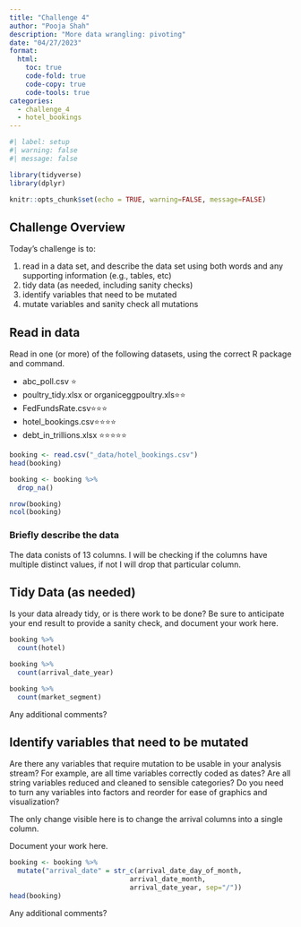 ```yaml
---
title: "Challenge 4"
author: "Pooja Shah"
description: "More data wrangling: pivoting"
date: "04/27/2023"
format:
  html:
    toc: true
    code-fold: true
    code-copy: true
    code-tools: true
categories:
  - challenge_4
  - hotel_bookings
---
```


```r
#| label: setup
#| warning: false
#| message: false

library(tidyverse)
library(dplyr)

knitr::opts_chunk$set(echo = TRUE, warning=FALSE, message=FALSE)
```

## Challenge Overview

Today's challenge is to:

1)  read in a data set, and describe the data set using both words and any supporting information (e.g., tables, etc)
2)  tidy data (as needed, including sanity checks)
3)  identify variables that need to be mutated
4)  mutate variables and sanity check all mutations

## Read in data

Read in one (or more) of the following datasets, using the correct R package and command.

-   abc_poll.csv ⭐
-   poultry_tidy.xlsx or organiceggpoultry.xls⭐⭐
-   FedFundsRate.csv⭐⭐⭐
-   hotel_bookings.csv⭐⭐⭐⭐
-   debt_in_trillions.xlsx ⭐⭐⭐⭐⭐

```r
booking <- read.csv("_data/hotel_bookings.csv")
head(booking)

booking <- booking %>%
  drop_na()

nrow(booking)
ncol(booking)
```

### Briefly describe the data

The data conists of 13 columns. I will be checking if the columns have multiple distinct values, if not I will drop that particular column. 

## Tidy Data (as needed)

Is your data already tidy, or is there work to be done? Be sure to anticipate your end result to provide a sanity check, and document your work here.

```r
booking %>%
  count(hotel)

booking %>%
  count(arrival_date_year)

booking %>%
  count(market_segment)


```

Any additional comments?

## Identify variables that need to be mutated

Are there any variables that require mutation to be usable in your analysis stream? For example, are all time variables correctly coded as dates? Are all string variables reduced and cleaned to sensible categories? Do you need to turn any variables into factors and reorder for ease of graphics and visualization?

The only change visible here is to change the arrival columns into a single column.


Document your work here.

```r
booking <- booking %>%
  mutate("arrival_date" = str_c(arrival_date_day_of_month,
                              arrival_date_month,
                              arrival_date_year, sep="/"))
head(booking)
```

Any additional comments?

